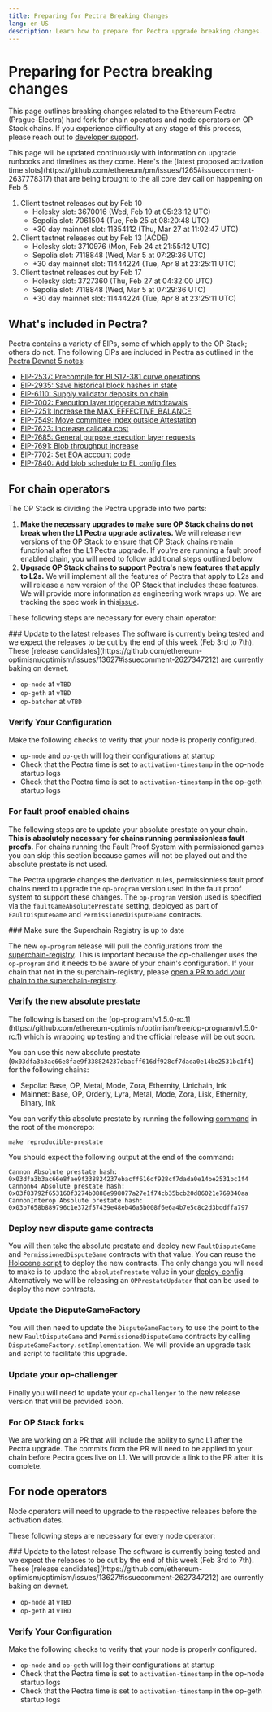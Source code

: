 ```yaml
---
title: Preparing for Pectra Breaking Changes
lang: en-US
description: Learn how to prepare for Pectra upgrade breaking changes.
---
```



# Preparing for Pectra breaking changes

This page outlines breaking changes related to the Ethereum Pectra (Prague-Electra) hard fork for chain operators and node operators on OP Stack chains.
If you experience difficulty at any stage of this process, please reach out to [developer support](https://github.com/ethereum-optimism/developers/discussions).

<Callout type="info">
  This page will be updated continuously with information on upgrade runbooks and timelines as they come. Here's the [latest proposed activation time slots](https://github.com/ethereum/pm/issues/1265#issuecomment-2637778317) that are being brought to the all core dev call on happening on Feb 6.

  1.  Client testnet releases out by Feb 10
      *   Holesky slot: 3670016 (Wed, Feb 19 at 05:23:12 UTC)
      *   Sepolia slot: 7061504 (Tue, Feb 25 at 08:20:48 UTC)
      *   +30 day mainnet slot: 11354112 (Thu, Mar 27 at 11:02:47 UTC)
  2.  Client testnet releases out by Feb 13 (ACDE)
      *   Holesky slot: 3710976 (Mon, Feb 24 at 21:55:12 UTC)
      *   Sepolia slot: 7118848 (Wed, Mar 5 at 07:29:36 UTC)
      *   +30 day mainnet slot: 11444224 (Tue, Apr 8 at 23:25:11 UTC)
  3.  Client testnet releases out by Feb 17
      *   Holesky slot: 3727360 (Thu, Feb 27 at 04:32:00 UTC)
      *   Sepolia slot: 7118848 (Wed, Mar 5 at 07:29:36 UTC)
      *   +30 day mainnet slot: 11444224 (Tue, Apr 8 at 23:25:11 UTC)
</Callout>

## What's included in Pectra?

Pectra contains a variety of EIPs, some of which apply to the OP Stack; others do not. The following EIPs are included in Pectra as outlined in the [Pectra Devnet 5 notes](https://notes.ethereum.org/@ethpandaops/pectra-devnet-5):

*   [EIP-2537: Precompile for BLS12-381 curve operations](https://github.com/ethereum/EIPs/blob/d96625a4dcbbe2572fa006f062bd02b4582eefd5/EIPS/eip-2537.md)
*   [EIP-2935: Save historical block hashes in state](https://github.com/ethereum/EIPs/blob/d96625a4dcbbe2572fa006f062bd02b4582eefd5/EIPS/eip-2935.md)
*   [EIP-6110: Supply validator deposits on chain](https://github.com/ethereum/EIPs/blob/d96625a4dcbbe2572fa006f062bd02b4582eefd5/EIPS/eip-6110.md)
*   [EIP-7002: Execution layer triggerable withdrawals](https://github.com/ethereum/EIPs/blob/d96625a4dcbbe2572fa006f062bd02b4582eefd5/EIPS/eip-7002.md)
*   [EIP-7251: Increase the MAX\_EFFECTIVE\_BALANCE](https://github.com/ethereum/EIPs/blob/d96625a4dcbbe2572fa006f062bd02b4582eefd5/EIPS/eip-7251.md)
*   [EIP-7549: Move committee index outside Attestation](https://github.com/ethereum/EIPs/blob/d96625a4dcbbe2572fa006f062bd02b4582eefd5/EIPS/eip-7549.md)
*   [EIP-7623: Increase calldata cost](https://github.com/ethereum/EIPs/blob/d96625a4dcbbe2572fa006f062bd02b4582eefd5/EIPS/eip-7623.md)
*   [EIP-7685: General purpose execution layer requests](https://github.com/ethereum/EIPs/blob/d96625a4dcbbe2572fa006f062bd02b4582eefd5/EIPS/eip-7685.md)
*   [EIP-7691: Blob throughput increase](https://github.com/ethereum/EIPs/blob/d96625a4dcbbe2572fa006f062bd02b4582eefd5/EIPS/eip-7691.md)
*   [EIP-7702: Set EOA account code](https://github.com/ethereum/EIPs/blob/d96625a4dcbbe2572fa006f062bd02b4582eefd5/EIPS/eip-7702.md)
*   [EIP-7840: Add blob schedule to EL config files](https://github.com/ethereum/EIPs/pull/9129)

## For chain operators

The OP Stack is dividing the Pectra upgrade into two parts:

1.  **Make the necessary upgrades to make sure OP Stack chains do not break when the L1 Pectra upgrade activates.** We will release new versions of the OP Stack to ensure that OP Stack chains remain functional after the L1 Pectra upgrade. If you're are running a fault proof enabled chain, you will need to follow additional steps outlined below.
2.  **Upgrade OP Stack chains to support Pectra's new features that apply to L2s.**  We will implement all the features of Pectra that apply to L2s and will release a new version of the OP Stack that includes these features. We will provide more information as engineering work wraps up. We are tracking the spec work in this[issue](https://github.com/ethereum-optimism/specs/issues/499).

These following steps are necessary for every chain operator:

<Steps>
  ### Update to the latest releases

  <Callout type="info">
    The software is currently being tested and we expect the releases to be cut by the end of this week (Feb 3rd to 7th). These [release candidates](https://github.com/ethereum-optimism/optimism/issues/13627#issuecomment-2627347212) are currently baking on devnet.
  </Callout>

  *   `op-node` at `vTBD`
  *   `op-geth` at `vTBD`
  *   `op-batcher` at `vTBD`

  ### Verify Your Configuration

  Make the following checks to verify that your node is properly configured.

  *   `op-node` and `op-geth` will log their configurations at startup
  *   Check that the Pectra time is set to `activation-timestamp` in the op-node startup logs
  *   Check that the Pectra time is set to `activation-timestamp` in the op-geth startup logs
</Steps>

### For fault proof enabled chains

The following steps are to update your absolute prestate on your chain. **This is absolutely necessary for chains running permissionless fault proofs.** For chains running the Fault Proof System with permissioned games you can skip this section because games will not be played out and the absolute prestate is not used. 

The Pectra upgrade changes the derivation rules, permissionless fault proof chains need to upgrade the `op-program` version used in the fault proof system to support these changes. The `op-program` version used is specified via the `faultGameAbsolutePrestate` setting, deployed as part of `FaultDisputeGame` and `PermissionedDisputeGame` contracts.

<Steps>
  ### Make sure the Superchain Registry is up to date

  The new `op-program` release will pull the configurations from the [superchain-registry](https://github.com/ethereum-optimism/superchain-registry). This is important because the op-challenger uses the `op-program` and it needs to be aware of your chain's configuration. If your chain that not in the superchain-registry, please [open a PR to add your chain to the superchain-registry](https://github.com/ethereum-optimism/superchain-registry/blob/main/docs/ops.md#adding-a-chain).

  ### Verify the new absolute prestate

  <Callout type="info">
    The following is based on the [op-program/v1.5.0-rc.1](https://github.com/ethereum-optimism/optimism/tree/op-program/v1.5.0-rc.1) which is wrapping up testing and the official release will be out soon.
  </Callout>

  You can use this new absolute prestate (`0x03dfa3b3ac66e8fae9f338824237ebacff616df928cf7dada0e14be2531bc1f4`) for the following chains:

  *   Sepolia: Base, OP, Metal, Mode, Zora, Ethernity, Unichain, Ink
  *   Mainnet: Base, OP, Orderly, Lyra, Metal, Mode, Zora, Lisk, Ethernity, Binary, Ink

  You can verify this absolute prestate by running the following [command](https://github.com/ethereum-optimism/optimism/blob/6819d8a4e787df2adcd09305bc3057e2ca4e58d9/Makefile#L133-L135) in the root of the monorepo:

  ```shell
  make reproducible-prestate
  ```

  You should expect the following output at the end of the command:

  ```shell
  Cannon Absolute prestate hash: 
  0x03dfa3b3ac66e8fae9f338824237ebacff616df928cf7dada0e14be2531bc1f4
  Cannon64 Absolute prestate hash: 
  0x03f83792f653160f3274b0888e998077a27e1f74cb35bcb20d86021e769340aa
  CannonInterop Absolute prestate hash: 
  0x03b7658b889796c1e372f57439e48eb46a5b008f6e6a4b7e5c8c2d3bddffa797
  ```

  ### Deploy new dispute game contracts

  You will then take the absolute prestate and deploy new `FaultDisputeGame` and `PermissionedDisputeGame` contracts with that value. You can reuse the [Holocene script](https://github.com/ethereum-optimism/optimism/tree/op-contracts/v1.8.0-rc.4/packages/contracts-bedrock/scripts/upgrades/holocene) to deploy the new contracts. The only change you will need to make is to update the `absolutePrestate` value in your [deploy-config](https://github.com/ethereum-optimism/optimism/blob/2073f4059bd806af3e8b76b820aa3fa0b42016d0/packages/contracts-bedrock/scripts/upgrades/holocene/README.md?plain=1#L53-L54). Alternatively we will be releasing an `OPPrestateUpdater` that can be used to deploy the new contracts.

  ### Update the DisputeGameFactory

  You will then need to update the `DisputeGameFactory` to use the point to the new `FaultDisputeGame` and `PermissionedDisputeGame` contracts by calling `DisputeGameFactory.setImplementation`. We will provide an upgrade task and script to facilitate this upgrade.

  ### Update your op-challenger

  Finally you will need to update your `op-challenger` to the new release version that will be provided soon.
</Steps>

### For OP Stack forks

We are working on a PR that will include the ability to sync L1 after the Pectra upgrade. The commits from the PR will need to be applied to your chain before Pectra goes live on L1. We will provide a link to the PR after it is complete.

## For node operators

Node operators will need to upgrade to the respective releases before the activation dates.

These following steps are necessary for every node operator:

<Steps>
  ### Update to the latest release

  <Callout type="info">
    The software is currently being tested and we expect the releases to be cut by the end of this week (Feb 3rd to 7th). These [release candidates](https://github.com/ethereum-optimism/optimism/issues/13627#issuecomment-2627347212) are currently baking on devnet.
  </Callout>

  *   `op-node` at `vTBD`
  *   `op-geth` at `vTBD`

  ### Verify Your Configuration

  Make the following checks to verify that your node is properly configured.

  *   `op-node` and `op-geth` will log their configurations at startup
  *   Check that the Pectra time is set to `activation-timestamp` in the op-node startup logs
  *   Check that the Pectra time is set to `activation-timestamp` in the op-geth startup logs
</Steps>
